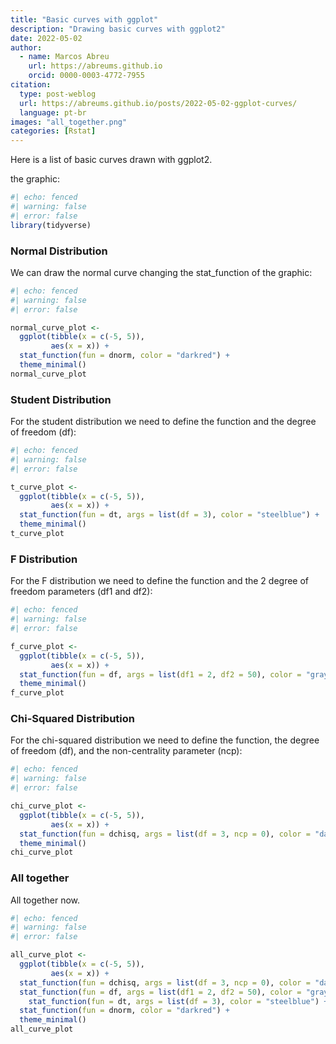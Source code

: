 ```yaml
---
title: "Basic curves with ggplot"
description: "Drawing basic curves with ggplot2"
date: 2022-05-02
author: 
  - name: Marcos Abreu
    url: https://abreums.github.io
    orcid: 0000-0003-4772-7955
citation:
  type: post-weblog
  url: https://abreums.github.io/posts/2022-05-02-ggplot-curves/
  language: pt-br
images: "all_together.png"
categories: [Rstat]
---
```


Here is a list of basic curves drawn with ggplot2.

the graphic:

```r
#| echo: fenced
#| warning: false
#| error: false
library(tidyverse)
```

### Normal Distribution

We can draw the normal curve changing the stat_function of the graphic:

```r
#| echo: fenced
#| warning: false
#| error: false

normal_curve_plot <- 
  ggplot(tibble(x = c(-5, 5)), 
         aes(x = x)) +
  stat_function(fun = dnorm, color = "darkred") +
  theme_minimal()
normal_curve_plot
```

### Student Distribution

For the student distribution we need to define the function and the degree of freedom (df):

```r
#| echo: fenced
#| warning: false
#| error: false

t_curve_plot <- 
  ggplot(tibble(x = c(-5, 5)), 
         aes(x = x)) +
  stat_function(fun = dt, args = list(df = 3), color = "steelblue") +
  theme_minimal()
t_curve_plot
```

### F Distribution

For the F distribution we need to define the function and the 2 degree of freedom parameters (df1 and df2):

```r
#| echo: fenced
#| warning: false
#| error: false

f_curve_plot <- 
  ggplot(tibble(x = c(-5, 5)), 
         aes(x = x)) +
  stat_function(fun = df, args = list(df1 = 2, df2 = 50), color = "gray") +
  theme_minimal()
f_curve_plot
```

### Chi-Squared Distribution

For the chi-squared distribution we need to define the function, the degree of freedom (df), and the non-centrality parameter (ncp):

```r
#| echo: fenced
#| warning: false
#| error: false

chi_curve_plot <- 
  ggplot(tibble(x = c(-5, 5)), 
         aes(x = x)) +
  stat_function(fun = dchisq, args = list(df = 3, ncp = 0), color = "darkorange") +
  theme_minimal()
chi_curve_plot
```

### All together

All together now.

```r
#| echo: fenced
#| warning: false
#| error: false

all_curve_plot <- 
  ggplot(tibble(x = c(-5, 5)), 
         aes(x = x)) +
  stat_function(fun = dchisq, args = list(df = 3, ncp = 0), color = "darkorange") +
  stat_function(fun = df, args = list(df1 = 2, df2 = 50), color = "gray") +
    stat_function(fun = dt, args = list(df = 3), color = "steelblue") +
  stat_function(fun = dnorm, color = "darkred") +
  theme_minimal()
all_curve_plot
```

### 
